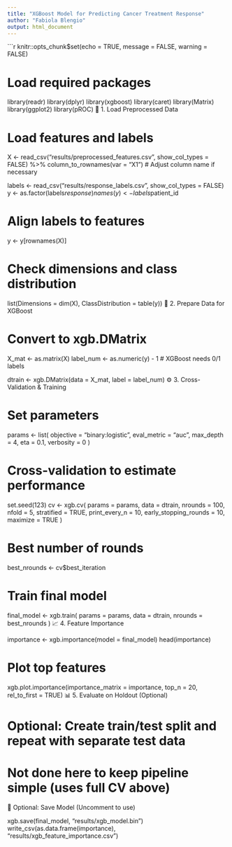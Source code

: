 ```yaml
---
title: "XGBoost Model for Predicting Cancer Treatment Response"
author: "Fabiola Blengio"
output: html_document
---
```


```r
knitr::opts_chunk$set(echo = TRUE, message = FALSE, warning = FALSE)

# Load required packages
library(readr)
library(dplyr)
library(xgboost)
library(caret)
library(Matrix)
library(ggplot2)
library(pROC)
📁 1. Load Preprocessed Data

# Load features and labels
X <- read_csv("results/preprocessed_features.csv", show_col_types = FALSE) %>%
  column_to_rownames(var = "X1")  # Adjust column name if necessary

labels <- read_csv("results/response_labels.csv", show_col_types = FALSE)
y <- as.factor(labels$response)
names(y) <- labels$patient_id

# Align labels to features
y <- y[rownames(X)]

# Check dimensions and class distribution
list(Dimensions = dim(X), ClassDistribution = table(y))
🔀 2. Prepare Data for XGBoost


# Convert to xgb.DMatrix
X_mat <- as.matrix(X)
label_num <- as.numeric(y) - 1  # XGBoost needs 0/1 labels

dtrain <- xgb.DMatrix(data = X_mat, label = label_num)
⚙️ 3. Cross-Validation & Training

# Set parameters
params <- list(
  objective = "binary:logistic",
  eval_metric = "auc",
  max_depth = 4,
  eta = 0.1,
  verbosity = 0
)

# Cross-validation to estimate performance
set.seed(123)
cv <- xgb.cv(
  params = params,
  data = dtrain,
  nrounds = 100,
  nfold = 5,
  stratified = TRUE,
  print_every_n = 10,
  early_stopping_rounds = 10,
  maximize = TRUE
)

# Best number of rounds
best_nrounds <- cv$best_iteration

# Train final model
final_model <- xgb.train(
  params = params,
  data = dtrain,
  nrounds = best_nrounds
)
📈 4. Feature Importance

importance <- xgb.importance(model = final_model)
head(importance)

# Plot top features
xgb.plot.importance(importance_matrix = importance, top_n = 20, rel_to_first = TRUE)
📊 5. Evaluate on Holdout (Optional)

# Optional: Create train/test split and repeat with separate test data
# Not done here to keep pipeline simple (uses full CV above)

💾 Optional: Save Model (Uncomment to use)

xgb.save(final_model, "results/xgb_model.bin")
write_csv(as.data.frame(importance), "results/xgb_feature_importance.csv")
